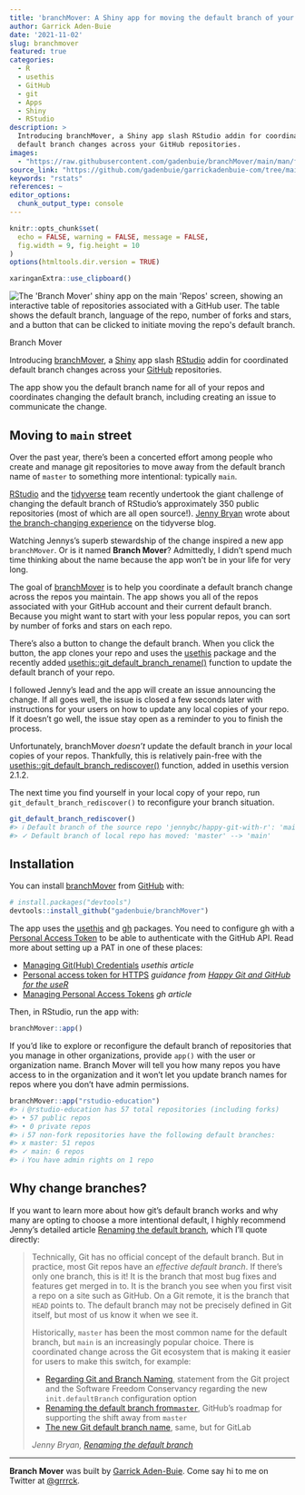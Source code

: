 ```yaml
---
title: 'branchMover: A Shiny app for moving the default branch of your GitHub repos'
author: Garrick Aden-Buie
date: '2021-11-02'
slug: branchmover
featured: true
categories:
  - R
  - usethis
  - GitHub
  - git
  - Apps
  - Shiny
  - RStudio
description: >
  Introducing branchMover, a Shiny app slash RStudio addin for coordinated
  default branch changes across your GitHub repositories.
images:
  - "https://raw.githubusercontent.com/gadenbuie/branchMover/main/man/figures/app.png"
source_link: "https://github.com/gadenbuie/garrickadenbuie-com/tree/main/content/blog/2021/branchmover/index.Rmarkdown"
keywords: "rstats"
references: ~
editor_options:
  chunk_output_type: console
---
```


<!-- Links -->
[branchmover]: https://github.com/gadenbuie/branchMover
[shiny]: https://shiny.rstudio.com
[rstudio]: https://rstudio.com
[github]: https://github.com
[tidyverse]: https://tidyverse.org

```r
knitr::opts_chunk$set(
  echo = FALSE, warning = FALSE, message = FALSE,
  fig.width = 9, fig.height = 10
)
options(htmltools.dir.version = TRUE)
```

```r
xaringanExtra::use_clipboard()
```

<div class="figure">
<img src="https://raw.githubusercontent.com/gadenbuie/branchMover/main/man/figures/app.png" alt="The 'Branch Mover' shiny app on the main 'Repos' screen, showing an interactive table of repositories associated with a GitHub user. The table shows the default branch, language of the repo, number of forks and stars, and a button that can be clicked to initiate moving the repo's default branch." >
<p class="caption">Branch Mover</p>
</div>

::: lead

Introducing [branchMover], a [Shiny] app slash [RStudio] addin for coordinated default branch changes across your [GitHub] repositories.

The app show you the default branch name for all of your repos and coordinates changing the default branch, including creating an issue to communicate the change.

:::

## Moving to `main` street

Over the past year,
there's been a concerted effort among people who create and manage git repositories
to move away from the default branch name of `master`
to something more intentional: typically `main`.

[RStudio] and the [tidyverse] team recently undertook the giant challenge
of changing the default branch of RStudio's approximately 350 public repositories
(most of which are all open source!).
[Jenny Bryan](https://jennybryan.org/) wrote about
[the branch-changing experience](https://www.tidyverse.org/blog/2021/10/renaming-default-branch/)
on the tidyverse blog.

Watching Jennys's superb stewardship of the change inspired a new app `branchMover`.
Or is it named **Branch Mover**?
Admittedly, I didn't spend much time thinking about the name because the app won't be in your life for very long.

The goal of [branchMover] is to help you coordinate a default branch change across the repos you maintain.
The app shows you all of the repos associated with your GitHub account and their current default branch.
Because you might want to start with your less popular repos, you can sort by number of forks and stars on each repo.

There's also a button to change the default branch.
When you click the button, the app clones your repo and uses
the [usethis](https://usethis.r-lib.org) package
and the recently added
[usethis::git_default_branch_rename()](https://usethis.r-lib.org/reference/git-default-branch.html)
function to update the default branch of your repo.

I followed Jenny's lead and the app will create an issue announcing the change.
If all goes well,
the issue is closed a few seconds later
with instructions for your users on how to update any local copies of your repo.
If it doesn't go well,
the issue stay open as a reminder to you to finish the process.

Unfortunately, branchMover *doesn’t* update the default branch in *your*
local copies of your repos. Thankfully, this is relatively pain-free
with the
[usethis::git_default_branch_rediscover()](https://usethis.r-lib.org/reference/git-default-branch.html)
function, added in <span class="pkg">usethis</span> version 2.1.2.

The next time you find yourself in your local copy of your repo,
run `git_default_branch_rediscover()` to reconfigure your branch situation.

```r
git_default_branch_rediscover()
#> ℹ Default branch of the source repo 'jennybc/happy-git-with-r': 'main'
#> ✓ Default branch of local repo has moved: 'master' --> 'main'
```

## Installation

You can install [branchMover] from
[GitHub](https://github.com/) with:

``` r
# install.packages("devtools")
devtools::install_github("gadenbuie/branchMover")
```

The app uses the <span class="pkg">[usethis](https://usethis.r-lib.org)</span> and
<span class="pkg">[gh](https://gh.r-lib.org)</span> packages. You need to configure gh with a
[Personal Access Token](https://docs.github.com/en/authentication/keeping-your-account-and-data-secure/creating-a-personal-access-token)
to be able to authenticate with the GitHub API.
Read more about setting up a PAT in one of these places:

* [Managing Git(Hub) Credentials](https://usethis.r-lib.org/articles/articles/git-credentials.html) *usethis article*
* [Personal access token for HTTPS](https://happygitwithr.com/https-pat.html) *guidance from [Happy Git and GitHub for the useR](https://happygitwithr.com)*
* [Managing Personal Access Tokens](https://gh.r-lib.org/articles/managing-personal-access-tokens.html) *gh article*

Then, in RStudio, run the app with:

```r
branchMover::app()
```

If you'd like to explore or reconfigure the default branch of repositories that you manage in other organizations,
provide `app()` with the user or organization name.
Branch Mover will tell you how many repos you have access to in the organization
and it won't let you update branch names for repos where you don't have admin permissions.

```r
branchMover::app("rstudio-education")
#> ℹ @rstudio-education has 57 total repositories (including forks)
#> • 57 public repos
#> • 0 private repos
#> ℹ 57 non-fork repositories have the following default branches:
#> x master: 51 repos
#> ✓ main: 6 repos
#> ℹ You have admin rights on 1 repo
```

## Why change branches?

If you want to learn more about how git's default branch works
and why many are opting to choose a more intentional default,
I highly recommend Jenny's detailed article
[Renaming the default branch](https://www.tidyverse.org/blog/2021/10/renaming-default-branch/),
which I'll quote directly:

> Technically, Git has no official concept of the default branch. But in practice, most Git repos have an _effective default branch_. If there’s only one branch, this is it! It is the branch that most bug fixes and features get merged in to. It is the branch you see when you first visit a repo on a site such as GitHub. On a Git remote, it is the branch that `HEAD` points to. The default branch may not be precisely defined in Git itself, but most of us know it when we see it.
>
> Historically, `master` has been the most common name for the default branch, but `main` is an increasingly popular choice. There is coordinated change across the Git ecosystem that is making it easier for users to make this switch, for example:
>
> - [Regarding Git and Branch Naming](https://sfconservancy.org/news/2020/jun/23/gitbranchname/), statement from the Git project and the Software Freedom Conservancy regarding the new `init.defaultBranch` configuration option
> - [Renaming the default branch from`master`](https://github.com/github/renaming#readme), GitHub’s roadmap for supporting the shift away from `master`
> - [The new Git default branch name](https://about.gitlab.com/blog/2021/03/10/new-git-default-branch-name/), same, but for GitLab
>
> <cite>Jenny Bryan, [Renaming the default branch](https://www.tidyverse.org/blog/2021/10/renaming-default-branch/)</cite>


***

**Branch Mover** was built by [Garrick Aden-Buie](https://www.garrickadenbuie.com).
Come say hi to me on Twitter at [&commat;grrrck](https://twitter.com/grrrck).